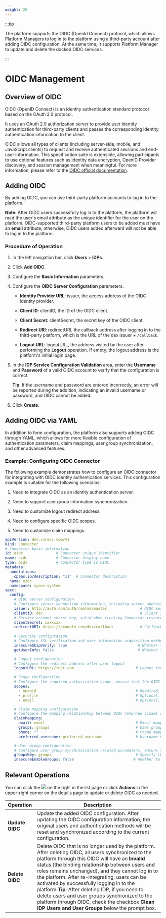 ```yaml
---
weight: 20
---
```


:::tip

The platform supports the OIDC (OpenId Connect) protocol, which allows Platform Managers to log in to the platform using a third-party account after adding OIDC configuration. At the same time, it supports Platform Manager to update and delete the docked OIDC services.

:::

# OIDC Management

## Overview of OIDC

OIDC (OpenID Connect) is an identity authentication standard protocol based on the OAuth 2.0 protocol.

It uses an OAuth 2.0 authorization server to provide user identity authentication for third-party clients and passes the corresponding identity authentication information to the client.

OIDC allows all types of clients (including server-side, mobile, and JavaScript clients) to request and receive authenticated sessions and end-user information. This specification suite is extensible, allowing participants to use optional features such as identity data encryption, OpenID Provider discovery, and session management when meaningful. For more information, please refer to the [OIDC official documentation](https://openid.net/connect/).

## Adding OIDC

By adding OIDC, you can use third-party platform accounts to log in to the platform.

**Note**: After OIDC users successfully log in to the platform, the platform will read the user's email attribute as the unique identifier for the user on the platform. OIDC-supported third-party platform users to be added must have an **email** attribute; otherwise, OIDC users added afterward will not be able to log in to the platform.

### Procedure of Operation

1. In the left navigation bar, click **Users** > **IDPs**.

3. Click **Add OIDC**.

4. Configure the **Basic Information** parameters.

5. Configure the **OIDC Server Configuration** parameters.

    * **Identity Provider URL**: issuer, the access address of the OIDC identity provider.

    * **Client ID**: clientID, the ID of the OIDC client.

    * **Client Secret**: clientSecret, the secret key of the OIDC client.

    * **Redirect URI**: redirectURI, the callback address after logging in to the third-party platform, which is the URL of the dex issuer + `/callback`.

    * **Logout URL**: logoutURL, the address visited by the user after performing the **Logout** operation. If empty, the logout address is the platform's initial login page.

1. In the **IDP Service Configuration Validation** area, enter the **Username** and **Password** of a valid OIDC account to verify that the configuration is correct.

    **Tip**: If the username and password are entered incorrectly, an error will be reported during the addition, indicating an invalid username or password, and OIDC cannot be added.

2. Click **Create**.


## Adding OIDC via YAML

In addition to form configuration, the platform also supports adding OIDC through YAML, which allows for more flexible configuration of authentication parameters, claim mappings, user group synchronization, and other advanced features.

### Example: Configuring OIDC Connector

The following example demonstrates how to configure an OIDC connector for integrating with OIDC identity authentication services. This configuration example is suitable for the following scenarios:

1. Need to integrate OIDC as an identity authentication server.

2. Need to support user group information synchronization.

3. Need to customize logout redirect address.

4. Need to configure specific OIDC scopes.

5. Need to customize claim mappings.

```yaml
apiVersion: dex.coreos.com/v1
kind: Connector
# Connector basic information
id: oidc               # Connector unique identifier
name: oidc             # Connector display name
type: oidc             # Connector type is OIDC
metadata:
  annotations:
    cpaas.io/description: "11"  # Connector description
  name: oidc
  namespace: cpaas-system
spec:
  config:
    # OIDC server configuration
    # Configure server connection information, including server address, client credentials, and callback address
    issuer: http://auth.com/auth/realms/master               # OIDC server address
    clientID: dex                                            # Client ID
    # Service account secret key, valid when creating Connector resources for the first time
    clientSecret: xxxxxxx
    redirectURI: https://example.com/dex/callback            # Callback address, must match the address registered by the OIDC client
    
    # Security configuration
    # Configure SSL verification and user information acquisition method
    insecureSkipVerify: true                                # Whether to skip SSL verification, it is recommended to set to false in a production environment
    getUserInfo: false                                      # Whether to obtain additional user information through the UserInfo endpoint

    # Logout configuration
    # Configure the redirect address after user logout
    logoutURL: https://test.com                            # Logout redirect address, can be customized to the page jumped after user logout

    # Scope configuration
    # Configure the required authorization scope, ensure that the OIDC server supports these scopes
    scopes:                                                 
      - openid                                             # Required, used for OIDC basic authentication
      - profile                                            # Optional, used to obtain user basic information
      - email                                              # Optional, used to obtain user email

    # Claim mapping configuration
    # Configure the mapping relationship between OIDC returned claims and platform user attributes
    claimMapping:                                          
      email: email                                         # Email mapping, used for user unique identification
      groups: groups                                       # User group mapping, used for organization structure
      phone: ""                                            # Phone mapping, optional
      preferred_username: preferred_username               # Username mapping, used for display name

    # User group configuration
    # Configure user group synchronization related parameters, ensure that the token contains group information
    groupsKey: groups                                      # Specify the key name of group information
    insecureEnableGroups: false                           # Whether to enable group synchronization function
```

## Relevant Operations

You can click the ![](/en/img/113point.png) on the right in the list page or click **Actions** in the upper-right corner on the details page to update or delete OIDC as needed.

| Operation | Description |
| --------------------- | ------------------------------------------------------------ |
|**Update OIDC**| Update the added OIDC configuration. After updating the OIDC configuration information, the original users and authentication methods will be reset and synchronized according to the current configuration. |
|**Delete OIDC**| Delete OIDC that is no longer used by the platform. After deleting OIDC, all users synchronized to the platform through this OIDC will have an **Invalid** status (the binding relationship between users and roles remains unchanged), and they cannot log in to the platform. After re-integrating, users can be activated by successfully logging in to the platform.**Tip**: After deleting IDP, if you need to delete users and user groups synchronized to the platform through OIDC, check the checkbox **Clean IDP Users and User Groups** below the prompt box. |
